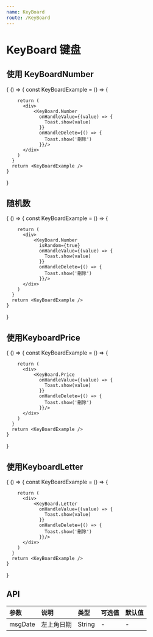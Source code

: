 ```yaml
---
name: KeyBoard
route: /KeyBoard
---
```



# KeyBoard 键盘

## 使用 KeyBoardNumber
<Playground>
  {
    () => {
      const KeyBoardExample = () => {

        return (
          <div>
              <KeyBoard.Number 
                onHandleValue={(value) => {
                  Toast.show(value)
                }}
                onHandleDelete={() => {
                  Toast.show('刪除')
                }}/>
          </div>
        )
      }
      return <KeyBoardExample />
    }
  }
</Playground>

## 随机数
<Playground>
  {
    () => {
      const KeyBoardExample = () => {

        return (
          <div>
              <KeyBoard.Number 
                isRandom={true}
                onHandleValue={(value) => {
                  Toast.show(value)
                }}
                onHandleDelete={() => {
                  Toast.show('刪除')
                }}/>
          </div>
        )
      }
      return <KeyBoardExample />
    }
  }
</Playground>

## 使用KeyboardPrice
<Playground>
  {
    () => {
      const KeyBoardExample = () => {

        return (
          <div>
              <KeyBoard.Price 
                onHandleValue={(value) => {
                  Toast.show(value)
                }}
                onHandleDelete={() => {
                  Toast.show('刪除')
                }}/>
          </div>
        )
      }
      return <KeyBoardExample />
    }
  }
</Playground>

## 使用KeyboardLetter
<Playground>
  {
    () => {
      const KeyBoardExample = () => {

        return (
          <div>
              <KeyBoard.Letter 
                onHandleValue={(value) => {
                  Toast.show(value)
                }}
                onHandleDelete={() => {
                  Toast.show('刪除')
                }}/>
          </div>
        )
      }
      return <KeyBoardExample />
    }
  }
</Playground>

## API
| 参数 | 说明 | 类型 | 可选值 | 默认值 |
| :--- | :--- | :--- | :---- | :--- |
| msgDate | 左上角日期 | String | - | - |

